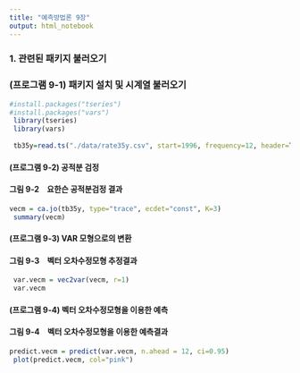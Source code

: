 ---
title: "예측방법론 9장"
output: html_notebook
---

### 1. 관련된 패키지 불러오기
### (프로그램 9-1) 패키지 설치 및 시계열 불러오기 

```{r, message=FALSE, eval=FALSE, results='hide'}
#install.packages("tseries") 
#install.packages("vars") 
 library(tseries)
 library(vars)
 
 tb35y=read.ts("./data/rate35y.csv", start=1996, frequency=12, header=TRUE, sep=",")
```

#### (프로그램 9-2) 공적분 검정 
#### 그림 9-2　요한슨 공적분검정 결과
```{r}
vecm = ca.jo(tb35y, type="trace", ecdet="const", K=3)
 summary(vecm)
```
#### (프로그램 9-3) VAR 모형으로의 변환 
#### 그림 9-3　벡터 오차수정모형 추정결과
```{r}
 var.vecm = vec2var(vecm, r=1)
 var.vecm 
```
#### (프로그램 9-4) 벡터 오차수정모형을 이용한 예측
#### 그림 9-4　벡터 오차수정모형을 이용한 예측결과
```{r}
predict.vecm = predict(var.vecm, n.ahead = 12, ci=0.95)
 plot(predict.vecm, col="pink")
```
